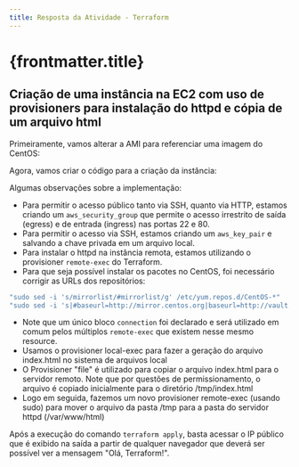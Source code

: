 ```yaml
---
title: Resposta da Atividade - Terraform
---
```



# {frontmatter.title}

## Criação de uma instância na EC2 com uso de provisioners para instalação do httpd e cópia de um arquivo html

Primeiramente, vamos alterar a AMI para referenciar uma imagem do CentOS:
<CodePreview src="/codes/terraform/resposta_atividade/terraform.tfvars" lang="terraform" height={200} />

Agora, vamos criar o código para a criação da instância:

<CodePreview src="/codes/terraform/resposta_atividade/main.tf" lang="terraform" height={200} />

Algumas observações sobre a implementação:
* Para permitir o acesso público tanto via SSH, quanto via HTTP, estamos criando um `aws_security_group` que permite o acesso irrestrito de saída (egress) e de entrada (ingress) nas portas 22 e 80.
* Para permitir o acesso via SSH, estamos criando um `aws_key_pair` e salvando a chave privada em um arquivo local.
* Para instalar o httpd na instância remota, estamos utilizando o provisioner `remote-exec` do Terraform.
* Para que seja possível instalar os pacotes no CentOS, foi necessário corrigir as URLs dos repositórios:
```bash
"sudo sed -i 's/mirrorlist/#mirrorlist/g' /etc/yum.repos.d/CentOS-*"
"sudo sed -i 's|#baseurl=http://mirror.centos.org|baseurl=http://vault.centos.org|g' /etc/yum.repos.d/CentOS-*"
```
* Note que um único bloco `connection` foi declarado e será utilizado em comum pelos múltiplos `remote-exec` que existem nesse mesmo resource.
* Usamos o provisioner local-exec para fazer a geração do arquivo index.html no sistema de arquivos local
* O Provisioner "file" é utilizado para copiar o arquivo index.html para o servidor remoto. Note que por questões de permissionamento, o arquivo é copiado inicialmente para o diretório /tmp/index.html
* Logo em seguida, fazemos um novo provisioner remote-exec (usando sudo) para mover o arquivo da pasta /tmp para a pasta do servidor httpd (/var/www/html)

Após a execução do comando `terraform apply`, basta acessar o IP público que é exibido na saída a partir de qualquer navegador que deverá ser possível ver a mensagem "Olá, Terraform!".